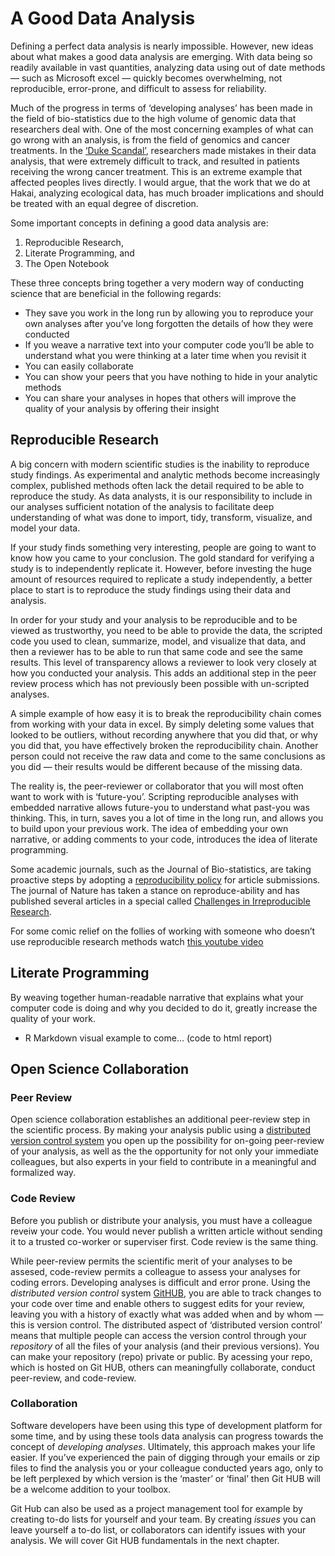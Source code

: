 # A Good Data Analysis

Defining a perfect data analysis is nearly impossible. However, new ideas about what makes a good data analysis are emerging. With data being so readily available in vast quantities, analyzing data using out of date methods — such as Microsoft excel — quickly becomes overwhelming, not reproducible, error-prone, and difficult to assess for reliability. 

Much of the progress in terms of 'developing analyses' has been made in the field of bio-statistics due to the high volume of genomic data that researchers deal with. One of the most concerning examples of what can go wrong with an analysis, is from the field of genomics and cancer treatments. In the ['Duke Scandal'](http://www.cbsnews.com/news/deception-at-duke-fraud-in-cancer-care/), researchers made mistakes in their data analysis, that were extremely difficult to track, and resulted in patients receiving the wrong cancer treatment. This is an extreme example that affected peoples lives directly. I would argue, that the work that we do at Hakai, analyzing ecological data, has much broader implications and should be treated with an equal degree of discretion. 

Some important concepts in defining a good data analysis are:

1) Reproducible Research, 
2) Literate Programming, and 
3) The Open Notebook

These three concepts bring together a very modern way of conducting science that are beneficial in the following regards:

* They save you work in the long run by allowing you to reproduce your own analyses after you've long forgotten the details of how they were conducted
* If you weave a narrative text into your computer code you'll be able to understand what you were thinking at a later time when you revisit it
* You can easily collaborate 
* You can show your peers that you have nothing to hide in your analytic methods
* You can share your analyses in hopes that others will improve the quality of your analysis by offering their insight

## Reproducible Research

A big concern with modern scientific studies is the inability to reproduce study findings. As experimental and analytic methods become increasingly complex, published methods often lack the detail required to be able to reproduce the study. As data analysts, it is our responsibility to include in our analyses sufficient notation of the analysis to facilitate deep understanding of what was done to import, tidy, transform, visualize, and model your data. 

If your study finds something very interesting, people are going to want to know how you came to your conclusion. The gold standard for verifying a study is to independently replicate it. However, before investing the huge amount of resources required to replicate a study independently, a better place to start is to reproduce the study findings using their data and analysis.

In order for your study and your analysis to be reproducible and to be viewed as trustworthy, you need to be able to provide the data, the scripted code you used to clean, summarize, model, and visualize that data, and then a reviewer has to be able to run that same code and see the same results. This level of transparency allows a reviewer to look very closely at how you conducted your analysis. This adds an additional step in the peer review process which has not previously been possible with un-scripted analyses.

A simple example of how easy it is to break the reproducibility chain comes from working with your data in excel. By simply deleting some values that looked to be outliers, without recording anywhere that you did that, or why you did that, you have effectively broken the reproducibility chain. Another person could not receive the raw data and come to the same conclusions as you did — their results would be different because of the missing data.

The reality is, the peer-reviewer or collaborator that you will most often want to work with is 'future-you'. Scripting reproducible analyses with embedded narrative allows future-you to understand what past-you was thinking. This, in turn, saves you a lot of time in the long run, and allows you to build upon your previous work. The idea of embedding your own narrative, or adding comments to your code, introduces the idea of literate programming. 

Some academic journals, such as the Journal of Bio-statistics, are taking proactive steps by adopting a [reproducibility policy](https://academic.oup.com/biostatistics/article/10/3/405/293660/Reproducible-research-and-Biostatistics#3746779) for article submissions. The journal of Nature has taken a stance on reproduce-ability and has published several articles in a special called [Challenges in Irreproducible Research](https://www.nature.com/news/reproducibility-1.17552).

For some comic relief on the follies of working with someone who doesn't use reproducible research methods watch [this youtube video](https://www.youtube.com/watch?v=N2zK3sAtr-4&feature=youtu.be)


## Literate Programming

By weaving together human-readable narrative that explains what your computer code is doing and why you decided to do it, greatly increase the quality of your work.

* R Markdown visual example to come... (code to html report)


## Open Science Collaboration

### Peer Review

Open science collaboration establishes an additional peer-review step in the scientific process. By making your analysis public using a [distributed version control system](https://git-scm.com/book/en/v2/Getting-Started-About-Version-Control) you open up the possibility for on-going peer-review of your analysis, as well as the the opportunity for not only your immediate colleagues, but also experts in your field to contribute in a meaningful and formalized way. 

### Code Review

Before you publish or distribute your analysis, you must have a colleague reveiw your code. You would never publish a written article without sending it to a trusted co-worker or superviser first. Code review is the same thing.

While peer-review permits the scientific merit of your analyses to be assesed, code-review permits a colleague to assess your analyses for coding errors. Developing analyses is difficult and error prone. Using the _distributed version control_ system [GitHUB](https://git-scm.com/book/en/v2/Getting-Started-About-Version-Control), you are able to track changes to your code over time and enable others to suggest edits for your review, leaving you with a history of exactly what was added when and by whom — this is version control. The distributed aspect of 'distributed version control' means that multiple people can access the version control through your _repository_ of all the files of your analysis (and their previous versions). You can make your repository (repo) private or public. By acessing your repo, which is hosted on Git HUB, others can meaningfully collaborate, conduct peer-review, and code-review.

### Collaboration

Software developers have been using this type of development platform for some time, and by using these tools data analysis can progress towards the concept of _developing analyses_. Ultimately, this approach makes your life easier. If you've experienced the pain of digging through your emails or zip files to find the analysis you or your colleague conducted years ago, only to be left perplexed by which version is the 'master' or 'final' then Git HUB will be a welcome addition to your toolbox. 

Git Hub can also be used as a project management tool for example by creating to-do lists for yourself and your team. By creating _issues_ you can leave yourself a to-do list, or collaborators can identify issues with your analysis. We will cover Git HUB fundamentals in the next chapter.
